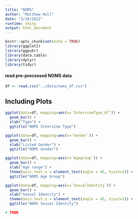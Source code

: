 ```yaml
---
title: "NOMS"
author: "Matthew Hull"
date: "3/16/2022"
runtime: shiny
output: html_document
---
```


```r
knitr::opts_chunk$set(echo = TRUE)
library(ggplot2)
library(ggpubr)
library(data.table)
library(dplyr)
library(tidyr)
```

#### read pre-processed NOMS data

```r
df <- read.csv("../data/noms_df.csv")
```

## Including Plots

```r
ggplot(data=df, mapping=aes(x=`InterviewType_07`)) + 
  geom_bar() +
  xlab("Type") +
  ggtitle("NOMS Interview Type")
```


```r
ggplot(data=df, mapping=aes(x=`Gender`)) + 
  geom_bar() +
  xlab("Listed Gender") +
  ggtitle("NOMS Gender")
```

```r
ggplot(data=df, mapping=aes(x=`Agegroup`)) + 
  geom_bar() +
  xlab("Age range") +
  theme(axis.text.x = element_text(angle = 45, hjust=1)) + 
  ggtitle("NOMS Age Group")
```


```r
ggplot(data=df, mapping=aes(x=`SexualIdentity`)) + 
  geom_bar() +
  xlab("Sexual Identity") +
  theme(axis.text.x = element_text(angle = 45, hjust=1)) + 
  ggtitle("NOMS Sexual Identity")
```


```r
# TODO
```

